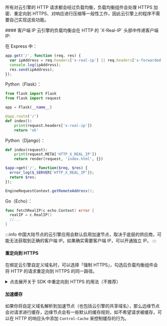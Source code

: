 
所有对云引擎的 HTTP 请求都会经过负载均衡，负载均衡组件会处理 HTTPS 加密、重定向到 HTTPS、对响应进行压缩等一般性工作，因此云引擎上的程序不需要自己实现这些功能。

<Conditional if={!props.noClientIp}>
#### 客户端 IP
云引擎的负载均衡会在 HTTP 的 `X-Real-IP` 头部中传递客户端 IP:

<EngineRuntimes only={props.only}>
<TabItem value='nodejs'>

在 Express 中：

```js
app.get('/', function (req, res) {
  var ipAddress = req.headers['x-real-ip'] || req.headers['x-forwarded-for'] || req.connection.remoteAddress;
  console.log(ipAddress);
  res.send(ipAddress);
});
```

</TabItem>
<TabItem value='python'>

Python（Flask）：

```python
from flask import Flask
from flask import request

app = Flask(__name__)

@app.route('/')
def index():
    print(request.headers['x-real-ip'])
    return 'ok'
```

Python（Django）：

```python
def index(request):
    print(request.META['HTTP_X_REAL_IP'])
    return render(request, 'index.html', {})
```

</TabItem>
<TabItem value='php'>

```php
$app->get('/', function($req, $res) {
  error_log($_SERVER['HTTP_X_REAL_IP']);
  return $res;
});
```

</TabItem>
<TabItem value='java'>

```java
EngineRequestContext.getRemoteAddress();
```

</TabItem>
<TabItem value='go'>

Go（Echo）：

```go
func fetchRealIP(c echo.Context) error {
  realIP = c.RealIP()
  //...
}
```

</TabItem>
</EngineRuntimes>

<Conditional region='cn-mainland'>

:::info
中国大陆节点的云引擎应用会默认启用加速节点，取决于底层的供应商，可能无法获取到正确的客户端 IP。如果确实需要客户端 IP，可以开通独立 IP。
:::

</Conditional>
</Conditional>

#### 重定向到 HTTPS

在绑定云引擎自定义域名时，可以选择「强制 HTTPS」，勾选后负载均衡组件会将 HTTP 的请求重定向到 HTTPS 的同一路径。

<Conditional if={!props.noDeprecatedMiddleware}>
<details>
<summary>点击展开关于 SDK 中重定向到 HTTPS 的用法（不推荐）</summary>

一些 SDK 提供了重定向至 HTTPS 的中间件,部署并发布到生产环境之后，访问你的 LeanEngine 网站都会强制通过 HTTPS 访问。

<EngineRuntimes only={props.only}>
<TabItem value='nodejs'>

Node.js（Express）：

```js
app.enable('trust proxy');
app.use(AV.Cloud.HttpsRedirect());
```

Node.js（Koa）：

```js
app.proxy = true;
app.use(AV.Cloud.HttpsRedirect({framework: 'koa'}));
```

</TabItem>
<TabItem value='python'>

```python
import leancloud

application = get_your_wsgi_func()

application = leancloud.HttpsRedirectMiddleware(application)
```

</TabItem>
<TabItem value='php'>

```php
SlimEngine::enableHttpsRedirect();
$app->add(new SlimEngine());
```

</TabItem>
<TabItem value='java'>

```java
LeanEngine.setHttpsRedirectEnabled(true);
```

</TabItem>
<TabItem value='dotnet'>

```cs
app.UseHttpsRedirection();
```

</TabItem>
</EngineRuntimes>
</details>
</Conditional>

<Conditional region='cn-mainland'>

#### 加速缓存

如果你将自定义域名解析到加速节点（也包括云引擎的共享域名），那么边缘节点会对请求进行缓存，边缘节点会有一些默认的缓存规则，如不希望请求被缓存，可以在 HTTP 的响应头中添加 `Control-Cache` 来控制缓存的行为。

</Conditional>
